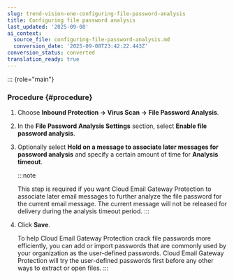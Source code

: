 ```yaml
---
slug: trend-vision-one-configuring-file-password-analysis
title: Configuring file password analysis
last_updated: '2025-09-08'
ai_context:
  source_file: configuring-file-password-analysis.md
  conversion_date: '2025-09-08T23:42:22.443Z'
conversion_status: converted
translation_ready: true
---
```


::: {role="main"}
### Procedure {#procedure}

1.  Choose **Inbound Protection → Virus Scan → File Password Analysis**.

2.  In the **File Password Analysis Settings** section, select **Enable file password analysis**.

3.  Optionally select **Hold on a message to associate later messages for password analysis** and specify a certain amount of time for **Analysis timeout**.

    :::note

    This step is required if you want Cloud Email Gateway Protection to associate later email messages to further analyze the file password for the current email message. The current message will not be released for delivery during the analysis timeout period.
    :::

4.  Click **Save**.

    To help Cloud Email Gateway Protection crack file passwords more efficiently, you can add or import passwords that are commonly used by your organization as the user-defined passwords. Cloud Email Gateway Protection will try the user-defined passwords first before any other ways to extract or open files.
:::
